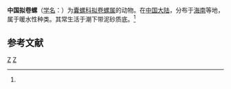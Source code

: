 {{Speciesbox
| taxon = Volvulopsis chinensis
| binomial_authority = (Lin et Wu, 1994)<ref name='id10581'>{{cite web| url =http://www.bioinfo.cn/db05/BjdwSpecies.php?action=view&id=10581| title =中国拟卷螺| work =《中国动物物种编目数据库》| publisher =中国科学院微生物研究所| author =中国科学院动物研究所| accessdate =2009-04-28| deadurl =yes| archiveurl =https://web.archive.org/web/20160305041529/http://www.bioinfo.cn/db05/BjdwSpecies.php?action=view&id=10581| archivedate =2016-03-05}}</ref>
}}

'''中国拟卷螺'''（[[学名|学名]]：{{lang|la|''Volvulopsis chinensis''}}）为[[囊螺科|囊螺科]][[拟卷螺属|拟卷螺属]]的动物。在[[中国大陆|中国大陆]]，分布于[[海南|海南]]等地，属于暖水性种类。其常生活于潮下带泥砂质底。<ref name='id10581'/>

== 参考文献 ==
{{reflist}}

{{软体动物小作品}}
{{taxonbar}}
[[Category:_1994年描述的动物|Z]]
[[Category:拟卷螺属|Z]]